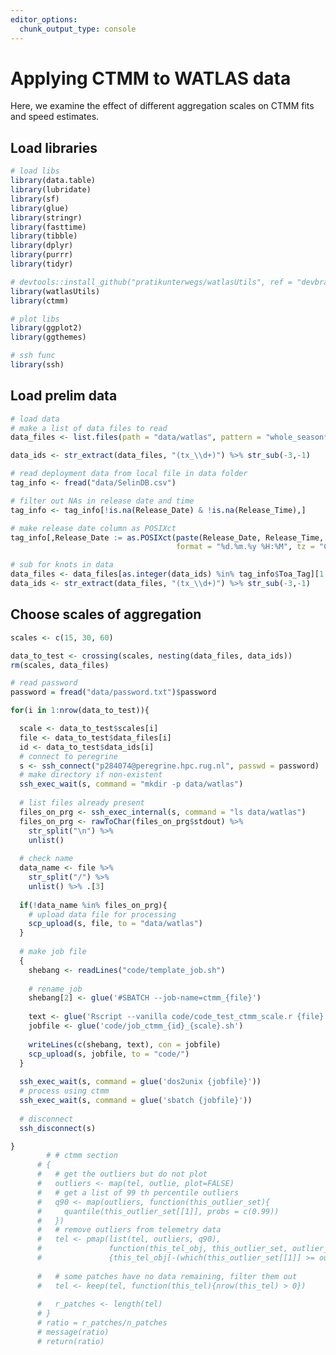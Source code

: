 ```yaml
---
editor_options: 
  chunk_output_type: console
---
```


# Applying CTMM to WATLAS data

Here, we examine the effect of different aggregation scales on CTMM fits and speed estimates.

## Load libraries

```r
# load libs
library(data.table)
library(lubridate)
library(sf)
library(glue)
library(stringr)
library(fasttime)
library(tibble)
library(dplyr)
library(purrr)
library(tidyr)

# devtools::install_github("pratikunterwegs/watlasUtils", ref = "devbranch")
library(watlasUtils)
library(ctmm)

# plot libs
library(ggplot2)
library(ggthemes)

# ssh func
library(ssh)
```

## Load prelim data

```r
# load data
# make a list of data files to read
data_files <- list.files(path = "data/watlas", pattern = "whole_season*", full.names = TRUE)

data_ids <- str_extract(data_files, "(tx_\\d+)") %>% str_sub(-3,-1)

# read deployment data from local file in data folder
tag_info <- fread("data/SelinDB.csv")

# filter out NAs in release date and time
tag_info <- tag_info[!is.na(Release_Date) & !is.na(Release_Time),]

# make release date column as POSIXct
tag_info[,Release_Date := as.POSIXct(paste(Release_Date, Release_Time, sep = " "), 
                                     format = "%d.%m.%y %H:%M", tz = "CET")]

# sub for knots in data
data_files <- data_files[as.integer(data_ids) %in% tag_info$Toa_Tag][1:10]
data_ids <- str_extract(data_files, "(tx_\\d+)") %>% str_sub(-3,-1)

```

## Choose scales of aggregation

```r
scales <- c(15, 30, 60)

data_to_test <- crossing(scales, nesting(data_files, data_ids))
rm(scales, data_files)
```

```r
# read password
password = fread("data/password.txt")$password

for(i in 1:nrow(data_to_test)){

  scale <- data_to_test$scales[i]
  file <- data_to_test$data_files[i]
  id <- data_to_test$data_ids[i]
  # connect to peregrine
  s <- ssh_connect("p284074@peregrine.hpc.rug.nl", passwd = password)
  # make directory if non-existent
  ssh_exec_wait(s, command = "mkdir -p data/watlas")
  
  # list files already present
  files_on_prg <- ssh_exec_internal(s, command = "ls data/watlas")
  files_on_prg <- rawToChar(files_on_prg$stdout) %>% 
    str_split("\n") %>% 
    unlist()
  
  # check name
  data_name <- file %>% 
    str_split("/") %>% 
    unlist() %>% .[3]
  
  if(!data_name %in% files_on_prg){
    # upload data file for processing
    scp_upload(s, file, to = "data/watlas")
  }
  
  # make job file
  {
    shebang <- readLines("code/template_job.sh")
    
    # rename job
    shebang[2] <- glue('#SBATCH --job-name=ctmm_{file}')
    
    text <- glue('Rscript --vanilla code/code_test_ctmm_scale.r {file} {scale}')
    jobfile <- glue('code/job_ctmm_{id}_{scale}.sh')
    
    writeLines(c(shebang, text), con = jobfile)
    scp_upload(s, jobfile, to = "code/")
  }
  
  ssh_exec_wait(s, command = glue('dos2unix {jobfile}'))
  # process using ctmm
  ssh_exec_wait(s, command = glue('sbatch {jobfile}'))
  
  # disconnect
  ssh_disconnect(s)

}
        # # ctmm section
      # {
      #   # get the outliers but do not plot
      #   outliers <- map(tel, outlie, plot=FALSE)
      #   # get a list of 99 th percentile outliers
      #   q90 <- map(outliers, function(this_outlier_set){
      #     quantile(this_outlier_set[[1]], probs = c(0.99))
      #   })
      #   # remove outliers from telemetry data
      #   tel <- pmap(list(tel, outliers, q90), 
      #               function(this_tel_obj, this_outlier_set, outlier_quantile) 
      #               {this_tel_obj[-(which(this_outlier_set[[1]] >= outlier_quantile)),]})
        
      #   # some patches have no data remaining, filter them out
      #   tel <- keep(tel, function(this_tel){nrow(this_tel) > 0})
        
      #   r_patches <- length(tel)
      # }
      # ratio = r_patches/n_patches
      # message(ratio)
      # return(ratio)
```